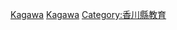 {{日本行政區劃分類導航|的學校|top=日本各都道府縣的學校}}
{{Commonscat|Schools in Kagawa prefecture}}

[[Category:日本各都道府縣的學校|Kagawa]]
[[Category:香川縣建築物|Kagawa]]
[[Category:香川縣教育|Category:香川縣教育]]